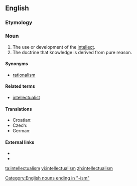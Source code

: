 ==English==
{{wikipedia}}

===Etymology===
{{suffix|intellectual|ism}}

===Noun===
{{en-noun|-}}

# The use or development of the [[intellect]].
# The doctrine that knowledge is derived from pure reason.

====Synonyms====
* {{sense|doctrine about pure reason}} [[rationalism]]

====Related terms====
* [[intellectualist]]

====Translations====
* Croatian: {{t-|hr|intelektualizam|m}}
* Czech: {{t-|cs|intelektualismus|m}}
* German: {{t-|de|Intellektualismus|m}}

====External links====
* {{R:Webster 1913}}
* {{R:Century 1911}}

[[Category:English nouns ending in "-ism"]]

[[ta:intellectualism]]
[[vi:intellectualism]]
[[zh:intellectualism]]